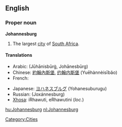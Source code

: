 ==English==

===Proper noun===
{{wikipedia}}
'''Johannesburg'''

# The largest [[city]] of [[South Africa]].

====Translations====
{{trans-top|a city in South Africa}}
* Arabic: {{Arab|[[جوهانسبرغ]]}} (Jūhānisbūrġ, Johānesbūrg)
* Chinese: [[約翰內斯堡]], [[约翰内斯堡]] (Yuēhànnèisībǎo)
* French: {{t-|fr|Johannesburg}}
{{trans-mid}}
* Japanese: [[ヨハネスブルグ]] (Yohanesuburugu)
* Russian: {{t|ru|Йоханнесбург|m|sc=Cyrl}} (Joxánnesburg)
* [[Xhosa]]: iRhawuti, eRhawutini (''loc.'')
{{trans-bottom}}

[[Category:Cities]]

[[hu:Johannesburg]]
[[nl:Johannesburg]]